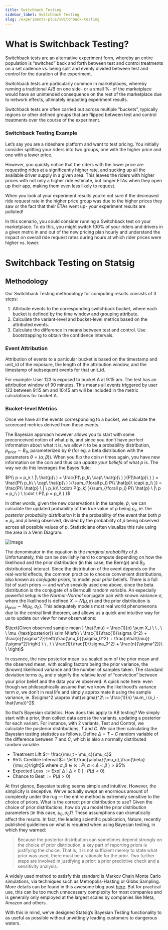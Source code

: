 ```yaml
---
title: Switchback Testing 
sidebar_label: Switchback Testing
slug: /experiments-plus/switchback-testing
---
```


# What is Switchback Testing? 

Switchback tests are an alternative experiment form, whereby an entire population is “switched” back and forth between test and control treatments on a set cadence vs. being split and evenly divided between test and control for the duration of the experiment. 

Switchback tests are particularly common in marketplaces, whereby running a traditional A/B on one side- or a small %- of the marketplace would have an unintended consequence on the rest of the marketplace due to network effects, ultimately impacting experiment results. 

Switchback tests are often carried out across multiple “buckets”, typically regions or other defined groups that are flipped between test and control treatments over the course of the experiment. 

### Switchback Testing Example 

Let’s say you are a rideshare platform and want to test pricing. You initially consider splitting your riders into two groups, one with the higher price and one with a lower price. 

However, you quickly notice that the riders with the lower price are requesting rides at a significantly higher rate, and sucking up all the available driver supply in a given area. This leaves the riders with higher prices with not only a higher ride estimate, but longer ETAs when they open up their app, making them even less likely to request. 

When you look at your experiment results you’re not sure if the decreased ride request rate in the higher price group was due to the higher prices they saw or the fact that their ETAs went up- your experiment results are polluted! 

In this scenario, you could consider running a Switchback test on your marketplace. To do this, you might switch 100% of your riders and drivers in a given metro in and out of the new pricing plan hourly and understand the impact on overall ride request rates during hours at which rider prices were higher vs. lower. 

# Switchback Testing on Statsig 

## Methodology

Our Switchback Testing methodology for computing results consists of 3 steps:

1. Attribute events to the corresponding switchback bucket, where each bucket is defined by the time window and grouping attribute.
2. Calculate the variant-level and bucket-level metrics based on the attributed events.
3. Calculate the difference in means between test and control.  Use bootstrapping to obtain the confidence intervals.

### Event Attribution 
Attribution of events to a particular bucket is based on the timestamp and unit_id of the exposure, the length of the attribution window, and the timestamp of subsequent events for that unit_id.  

For example: User 123 is exposed to bucket A at 9:15 am.  The test has an attribution window of 90 minutes.  This means all events triggered by user 123 between 9:15 am and 10:45 am will be included in the metric calculations for bucket A. 

### Bucket-level Metrics 
Once we have all the events corresponding to a bucket, we calculate the scorecard metrics derived from these events.  









The Bayesian approach however allows you to start with some preconceived notion of what $p$ is, and since you don’t have perfect information about what it is, we allow it to be a probability distribution, $p_{\text{prior}} \sim B_\theta$, parameterized by $\theta$ (for eg. a beta distribution with the parameters $\theta = (\alpha, \beta)$). When you flip the coin $n$ times again, you have new information on the coin and thus can _update your beliefs_ of what $p$ is. The way we do this leverages the Bayes Rule:

$P(\ p = p_k \ |\ \hat{p}\ ) = \frac{P(\ p_k\ \cap\ \hat{p}\ ) }{P(\hat{p}\ ) } = \frac{P(\ p_k\  \ \cap\ \hat{p}\ ) }{\sum_{\forall p_i} P(\ \hat{p}\ \cap\ p_i\ )} = \frac{P(\ \hat{p} \ | \ p_k)\ \cdot\ P(p_k) }{\sum_{\forall p_i} P(\ \hat{p} \ |\ p = p_i\ ) \ \cdot \ P(\ p = p_i\ ) }$

In other words, given the new observations in the sample, $\hat{p}$, we can calculate the updated probability of the true value of $p$ being $p_k$, ie. the _posterior probability distribution_ It is the probability of the event that both $p=p_k$ and $\hat{p}$ being observed, divided by the probability of $\hat{p}$ being observed across all possible values of $p$. Statisticians often visualize this rule using the area in a Venn Diagram. 

![Image](https://github.com/statsig-io/docs/assets/132317445/6e446d4b-d45f-4db8-9f8c-063c95d8e164)

The denominator in the equation is the _marginal probability_ of $\hat{p}$. Unfortunately, this can be devilishly hard to compute depending on how the likelihood and the prior distribution (in this case, the $\text{Bern}(p)$ and $B_\theta$ distributions) interact. Since the distribution of the event depends on the real-world effects, the common practice to choose convenient distributions, also known as _conjugate priors_, to model your _prior_ beliefs. There is a full list of such priors — and we’ve sneakily used one above, since the beta distribution is the conjugate of a Bernoulli random variable. An especially powerful setup is the _Normal-Normal_ conjugate pair with known variance $\sigma$, where the likelihood is defined $X \sim N(\mu, \sigma)$ and the prior distribution is $\mu_{\text{prior}} \sim N(\mu_0, \sigma_0)$. This adequately models most real world phenomenons due to the central limit theorem, and allows us a quick and intuitive way for us to update our view for new observations:

$\text{Given observed sample mean } \hat{\mu} = \frac{1}{n} \sum X_i \ \ , \ \ \mu_{\text{posterior}} \sim N\left(\ \ \frac{1}{\frac{1}{\sigma_0^2} + \frac{n}{\sigma^2}}\left(\frac{\mu_0}{\sigma_0^2} + \frac{n\hat{\mu}}{\sigma^2}\right) \ \ , \ \ \frac{1}{\frac{1}{\sigma_0^2} + \frac{n}{\sigma^2}}\ \ \right)$

In essence, the new posterior mean is a scaled sum of the prior mean and the observed mean, with scaling factors being the prior variance, the (known) likelihood variance and the number of samples taken. The standard deviation terms $\sigma_0$ and $\sigma$ signify the relative level of “conviction” between your prior belief and the data you’ve observed. A quick note here: even though we philosophically assume that we know the likelihood’s variance term $\sigma$, we don’t in real life and simply approximate it using the sample variance, ie. $\sigma^2 \approx \hat{\sigma}^2\ := \frac{1}{n} \sum_i (x_i - \hat{\mu})^2$. 

So that’s Bayesian statistics. How does this apply to AB testing? We simply start with a prior, then collect data across the variants, updating a posterior for each variant. For instance, with 2 variants, Test and Control, we calculate the posterior distributions, $T$ and $C$. We can then calculating the Bayesian testing statistics as follows. Define $\Delta = T-C$ random variable of the difference between $T$ and $C$, which is also a normally distributed random variable.

- Treatment Lift $:= \frac{\mu_t - \mu_c}{\mu_c}$
- 95% Credible Interval $:= \left[\frac{\alpha}{\mu_c},\frac{\beta}{\mu_c}\right]$ where $\alpha, \beta \in \mathbb{R}: P(\ \alpha < \Delta < \beta\ ) >  95\%$
- Expected Loss $:= \text{Exp}[\ \Delta\ |\ \Delta < 0 \ ] \cdot P(\Delta < 0)$
- Chance to Beat $:= P(\Delta > 0)$

At first glance, Bayesian testing seems simple and intuitive. However, the simplicity is deceptive. We’ve actually swept an enormous amount of complexity under the rug — the entire method is extremely sensitive to the choice of priors. What is the correct prior distribution to use? Given the choice of prior distributions, how do you model the prior distribution parameters (in this case, $\mu_0, \sigma_0$)? These assumptions can dramatically affect the results. In fact, the leading scientific publication, Nature, recently published guidelines on what is required when using Bayesian testing, in which they warned:

> Because the posterior distribution can sometimes depend strongly on the choice of prior distribution, a key part of reporting priors is justifying the choice. That is, it is not sufficient merely to state what prior was used, there must be a rationale for the prior. Two further steps are involved in justifying a prior: a prior predictive check and a sensitivity analysis.

A widely used method to satisfy this standard is Markov Chain Monte Carlo simulations, via techniques such as Metropolis-Hasting or Gibbs Sampling. More details can be found in this awesome blog post [here](https://towardsdatascience.com/bayesian-inference-problem-mcmc-and-variational-inference-25a8aa9bce29). But for practical use, this can be too much unnecessary complexity for most companies and is generally only employed at the largest scales by companies like Meta, Amazon and others. 

With this in mind, we’ve designed Statsig’s Bayesian Testing functionality to as useful as possible without unwittingly leading customers to dangerous waters.
